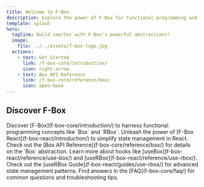 ```yaml
---
title: Welcome to F-Box
description: Explore the power of F-Box for functional programming and reactive state management.
template: splash
hero:
  tagline: Build smarter with F-Box's powerful abstractions!
  image:
    file: ../../assets/f-box-logo.jpg
  actions:
    - text: Get Started
      link: /f-box-core/introduction/
      icon: right-arrow
    - text: Box API Reference
      link: /f-box-core/reference/box/
      icon: open-book
---
```



## Discover F-Box

<CardGrid stagger>
	<Card title="Learn F-Box" icon="layers">
		Discover [F-Box](f-box-core/introduction/) to harness functional programming concepts like `Box` and `RBox`.
	</Card>
	<Card title="Explore React Integration" icon="react">
		Unleash the power of [F-Box React](f-box-react/introduction/) to simplify state management in React.
	</Card>
	<Card title="Box API Reference" icon="code">
		Check out the [Box API Reference](f-box-core/reference/box/) for details on the `Box` abstraction.
	</Card>
	<Card title="React Hooks Reference" icon="hook">
		Learn more about hooks like [useBox](f-box-react/reference/use-box/) and [useRBox](f-box-react/reference/use-rbox/).
	</Card>
	<Card title="Guides: useRBox" icon="book">
		Check out the [useRBox Guide](f-box-react/guides/use-rbox/) for advanced state management patterns.
	</Card>
	<Card title="FAQ" icon="question-circle">
		Find answers in the [FAQ](f-box-core/faq/) for common questions and troubleshooting tips.
	</Card>
</CardGrid>
